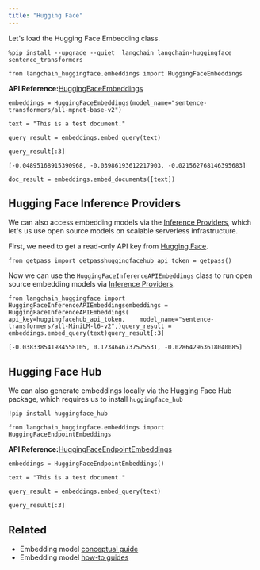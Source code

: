 ```yaml
---
title: "Hugging Face"
---
```


Let's load the Hugging Face Embedding class.

```
%pip install --upgrade --quiet  langchain langchain-huggingface sentence_transformers
```

```
from langchain_huggingface.embeddings import HuggingFaceEmbeddings
```

**API Reference:**[HuggingFaceEmbeddings](https://python.langchain.com/api_reference/huggingface/embeddings/langchain_huggingface.embeddings.huggingface.HuggingFaceEmbeddings.html)

```
embeddings = HuggingFaceEmbeddings(model_name="sentence-transformers/all-mpnet-base-v2")
```

```
text = "This is a test document."
```

```
query_result = embeddings.embed_query(text)
```

```
query_result[:3]
```

```
[-0.04895168915390968, -0.03986193612217903, -0.021562768146395683]
```

```
doc_result = embeddings.embed_documents([text])
```

## Hugging Face Inference Providers

We can also access embedding models via the [Inference Providers](https://huggingface.co/oss/inference-providers), which let's us use open source models on scalable serverless infrastructure.

First, we need to get a read-only API key from [Hugging Face](https://huggingface.co/settings/tokens).

```
from getpass import getpasshuggingfacehub_api_token = getpass()
```

Now we can use the `HuggingFaceInferenceAPIEmbeddings` class to run open source embedding models via [Inference Providers](https://huggingface.co/oss/inference-providers).

```
from langchain_huggingface import HuggingFaceInferenceAPIEmbeddingsembeddings = HuggingFaceInferenceAPIEmbeddings(    api_key=huggingfacehub_api_token,    model_name="sentence-transformers/all-MiniLM-l6-v2",)query_result = embeddings.embed_query(text)query_result[:3]
```

```
[-0.038338541984558105, 0.1234646737575531, -0.028642963618040085]
```

## Hugging Face Hub

We can also generate embeddings locally via the Hugging Face Hub package, which requires us to install `huggingface_hub`

```
!pip install huggingface_hub
```

```
from langchain_huggingface.embeddings import HuggingFaceEndpointEmbeddings
```

**API Reference:**[HuggingFaceEndpointEmbeddings](https://python.langchain.com/api_reference/huggingface/embeddings/langchain_huggingface.embeddings.huggingface_endpoint.HuggingFaceEndpointEmbeddings.html)

```
embeddings = HuggingFaceEndpointEmbeddings()
```

```
text = "This is a test document."
```

```
query_result = embeddings.embed_query(text)
```

```
query_result[:3]
```

## Related

* Embedding model [conceptual guide](/src/oss/concepts/embedding_models)
* Embedding model [how-to guides](/src/oss/how_to/#embedding-models)
